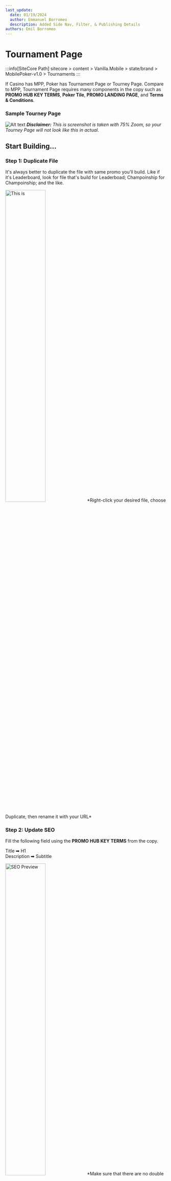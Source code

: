 ```yaml
---
last_update:
  date: 01/19/2024
  author: Emmanuel Borromeo
  description: Added Side Nav, Filter, & Publishing Details
authors: Emil Borromeo
---
```



# Tournament Page

:::info[SiteCore Path]
sitecore > content > Vanilla.Mobile > state/brand > MobilePoker-v1.0 > Tournaments
:::

If Casino has MPP, Poker has Tournament Page or Tourney Page. Compare to MPP, Tournament Page requires many components in the copy such as **PROMO HUB KEY TERMS**, **Poker Tile**, **PROMO LANDING PAGE**, and **Terms & Conditions**.

### Sample Tourney Page

![Alt text](<../../static/img/builds/tourney-page/tourney page.png>)
***Disclaimer:** This is screenshot is taken with 75% Zoom, so your Tourney Page will not look like this in actual.*

## Start Building...

### Step 1: Duplicate File

It's always better to duplicate the file with same promo you'll build. Like if it's Leaderboard, look for file that's build for Leaderboad; Champoinship for Champoinship; and the like.  

<img width="50%" src={tourneyPage0} alt="This is " />
*Right-click your desired file, choose Duplicate, then rename it with your URL*

### Step 2: Update SEO

Fill the following field using the **PROMO HUB KEY TERMS** from the copy.

Title ➡ H1  
Description ➡ Subtitle

<img src={tourneyPage2} width="50%" alt="SEO Preview " />
*Make sure that there are no double space, and space after the sentence/phrase*
{/* className="mx-auto" */}

### Step 3: Update Synopsis

Fill the followng fields using the **Poker Tile** from the copy.

SypnosisImage ➡ Poker Tiles-640x320 Asset  
SypnosisTitle ➡ H1  
SypnosisDescription ➡ Subtitle  

<img src={tourneyPage3} width="50%" alt="Synopsis Preview " />

### Step 4: Update MainContent1

This Content should follow this format:

```html
<h1><strong>UPPERCASE PROMO NAME</strong> </h1>
<h2><strong>Camel Case Subtitle</strong><h2>
<h2 style="color: #(State Hex Color);"> <strong>Promo Date</strong>\</h2>
<p>Sentence case. Promotional description</p>
<p>Most of the time this contains Table, follow Table formatting on the link provided below.</p>
<p><em>Please make sure to read our full Terms and Conditions before participating in this promotion.</em></p>
<p><a class="btn" style="background: #{State Hex Color); color: #ffffff;" href="{SmartLink}">{CTA}</a></p>
```

Fill this content using the following:

PROMO NAME ➡ Text found on PROMO LANDING PAGE's Main Image [MPP 1080x486]  
Subtitle ➡ PROMO LANDING PAGE's Subtitle  
Promo Date ➡ PROMO LANDING PAGE's Promotional Dates  
Promo description ➡ PROMO LANDING PAGE's Promotional Description  
CTA ➡ Depends on the Promo. Check [CTA Docs Page](../builds/cta) for an exhaustive list of CTAs.  

<div className="flex gap-2" >
<img src={tourneyPage4} width="50%" alt="MainContent1 Preview " />
<img src={tourneyPage41} width="50%" alt="MainContent1 Preview " />
</div>  
*You can either click **Show editor, then go to HTML TAB** (found below the text editor) or **Edit HTML** to insert the required content.*
<br />
:::info
Check [Table Docs Page](../builds/cta) for an exhaustive list of tables.
:::

### Step 5: Update Terms  

The Poker Tournament Page's Terms & Condition has an additional line compare to other builds. Copy the code below and add this before your Ticket's Terms & Conditions.
```
<h2>${dic:4BBA6E66-85C6-4D2F-ABC0-5BA4C06D20CE/TermsandConditions}</h2>
<br />
```
<img src={tourneyPage5} width="50%" alt="Terms Preview " />  
<br />
:::info
Check [Documents Page](../builds/cta) on How To Clean your Terms and Conditions.
:::

## Tournaments Side Navigation

:::info[SiteCore Path]
sitecore > content/Vanilla.Mobile > state/brand > MobilePoker-v1.0> Tournaments > shared > navigation
:::

### Step 6: Duplicate File

Duplicate File, and rename it with your ticket's URL. Please note not to move your file above the file with file name "Title" as this is the Side Nav Title seen in the image below. 

<img src={tourneyPage6} width="50%" alt="Terms Preview " /> 

### Step 7: Update Data

Update the following fields:  

LinkReference ➡ Your Tourney Page Smartlink (e.g. `!!M2.Poker/tournaments/<insert-your-url-here>`)  
LinkText ➡ Promo Name in Camel Case
<img src={tourneyPage61} width="50%" alt="Terms Preview " />

## Filter & Publishing Dates

### Step 8: Filter

Both Tourney Page and Side-Nav must have filter.
```
QueryString.Get('qa') = 'yourname'

```
<img src={tourneyPage7} width="30%" alt="Filter " />

### Step 9: Publishing Date

Both Tourney Page and Side-Nav must have the same publishing date. If it's a new build, the publishing date should be empty and the Never Publish must be ▢ unticked. 
<img src={tourneyPage8} width="25%" alt="Publishing Date " />




